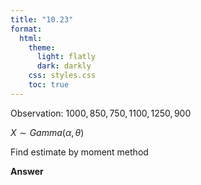```yaml
---
title: "10.23"
format:
  html:
    theme:
      light: flatly
      dark: darkly
    css: styles.css
    toc: true
---
```


Observation: $1000, 850, 750, 1100, 1250, 900$

$X \sim Gamma(\alpha, \theta)$

Find estimate by moment method

**Answer**

\begin{align*}
E[X] = \alpha \theta\\
Var[X] = \alpha \theta^2\\
E[X^2] = Var[X]+ (E[X])^2 = \alpha \theta^2 + \alpha^2 \theta^2
\end{align*}


\begin{align*}
E[X] &= \bar{x}
\alpha \theta &= 975\\
\end{align*}


\begin{align*}
E[X^2] &= \frac{1}{6}\displaystyle{\sum_{i=1}^6 x_i^2}\\
\alpha \theta^2 + \alpha^2 \theta^2 &= \frac{5867500}{6}\\
975(\theta + 975) &= 977916.667\\
\theta &= 27.991\\
\alpha &= 34.832
\end{align*}